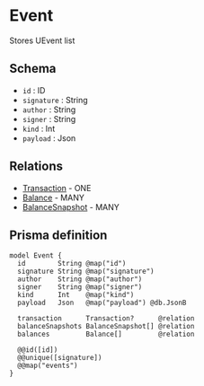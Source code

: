 # Event

Stores UEvent list

## Schema

- `id` : ID
- `signature` : String
- `author` : String
- `signer` : String
- `kind` : Int
- `payload` : Json

## Relations

- [Transaction](./transaction) - ONE
- [Balance](./balance) - MANY
- [BalanceSnapshot](./balance-snapshot) - MANY

## Prisma definition

```prisma
model Event {
  id        String @map("id")
  signature String @map("signature")
  author    String @map("author")
  signer    String @map("signer")
  kind      Int    @map("kind")
  payload   Json   @map("payload") @db.JsonB

  transaction      Transaction?      @relation
  balanceSnapshots BalanceSnapshot[] @relation
  balances         Balance[]         @relation

  @@id([id])
  @@unique([signature])
  @@map("events")
}
```
